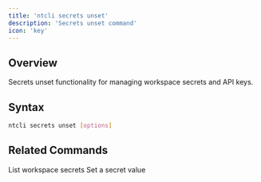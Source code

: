 ```yaml
---
title: 'ntcli secrets unset'
description: 'Secrets unset command'
icon: 'key'
---
```


## Overview

Secrets unset functionality for managing workspace secrets and API keys.

## Syntax

```bash
ntcli secrets unset [options]
```

## Related Commands

<CardGroup cols={2}>
  <Card
    title="secrets list"
    icon="list"
    href="/commands/secrets/list"
  >
    List workspace secrets
  </Card>
  <Card
    title="secrets set"
    icon="plus"
    href="/commands/secrets/set"
  >
    Set a secret value
  </Card>
</CardGroup>
